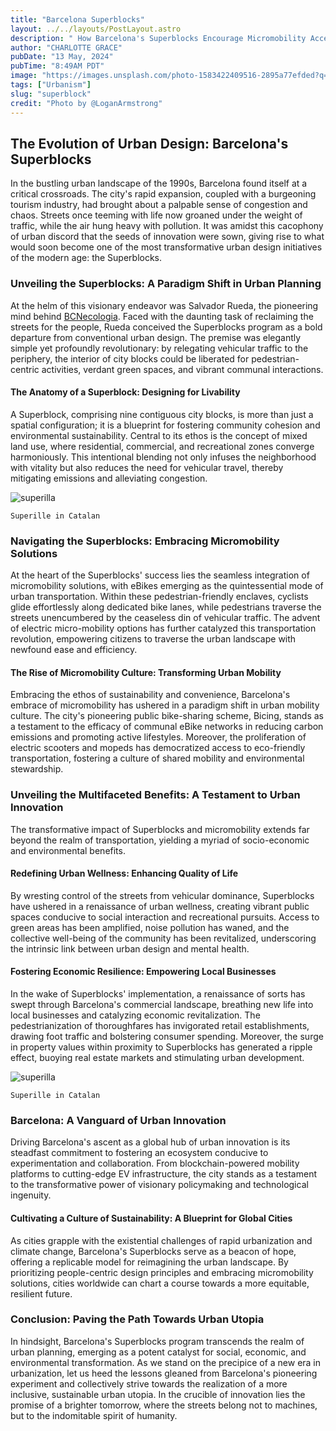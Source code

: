 ```yaml
---
title: "Barcelona Superblocks"
layout: ../../layouts/PostLayout.astro
description: " How Barcelona's Superblocks Encourage Micromobility Accessibility "
author: "CHARLOTTE GRACE"
pubDate: "13 May, 2024"
pubTime: "8:49AM PDT"
image: "https://images.unsplash.com/photo-1583422409516-2895a77efded?q=80&w=2940&auto=format&fit=crop&ixlib=rb-4.0.3&ixid=M3wxMjA3fDB8MHxwaG90by1wYWdlfHx8fGVufDB8fHx8fA%3D%3D"
tags: ["Urbanism"]
slug: "superblock"
credit: "Photo by @LoganArmstrong"
---
```


## The Evolution of Urban Design: Barcelona's Superblocks

In the bustling urban landscape of the 1990s, Barcelona found itself at a critical crossroads. The city's rapid expansion, coupled with a burgeoning tourism industry, had brought about a palpable sense of congestion and chaos. Streets once teeming with life now groaned under the weight of traffic, while the air hung heavy with pollution. It was amidst this cacophony of urban discord that the seeds of innovation were sown, giving rise to what would soon become one of the most transformative urban design initiatives of the modern age: the Superblocks.

### Unveiling the Superblocks: A Paradigm Shift in Urban Planning

At the helm of this visionary endeavor was Salvador Rueda, the pioneering mind behind [BCNecologia](https://www.barcelona.cat/en/discoverbcn/publications/bcnecologia-1). Faced with the daunting task of reclaiming the streets for the people, Rueda conceived the Superblocks program as a bold departure from conventional urban design. The premise was elegantly simple yet profoundly revolutionary: by relegating vehicular traffic to the periphery, the interior of city blocks could be liberated for pedestrian-centric activities, verdant green spaces, and vibrant communal interactions.

#### The Anatomy of a Superblock: Designing for Livability

A Superblock, comprising nine contiguous city blocks, is more than just a spatial configuration; it is a blueprint for fostering community cohesion and environmental sustainability. Central to its ethos is the concept of mixed land use, where residential, commercial, and recreational zones converge harmoniously. This intentional blending not only infuses the neighborhood with vitality but also reduces the need for vehicular travel, thereby mitigating emissions and alleviating congestion.

![superilla](https://images.unsplash.com/photo-1694267354684-d99b1eb22d98?q=80&w=2831&auto=format&fit=crop&ixlib=rb-4.0.3&ixid=M3wxMjA3fDB8MHxwaG90by1wYWdlfHx8fGVufDB8fHx8fA%3D%3D "Superille")

``` 
Superille in Catalan
```

### Navigating the Superblocks: Embracing Micromobility Solutions

At the heart of the Superblocks' success lies the seamless integration of micromobility solutions, with eBikes emerging as the quintessential mode of urban transportation. Within these pedestrian-friendly enclaves, cyclists glide effortlessly along dedicated bike lanes, while pedestrians traverse the streets unencumbered by the ceaseless din of vehicular traffic. The advent of electric micro-mobility options has further catalyzed this transportation revolution, empowering citizens to traverse the urban landscape with newfound ease and efficiency.

#### The Rise of Micromobility Culture: Transforming Urban Mobility

Embracing the ethos of sustainability and convenience, Barcelona's embrace of micromobility has ushered in a paradigm shift in urban mobility culture. The city's pioneering public bike-sharing scheme, Bicing, stands as a testament to the efficacy of communal eBike networks in reducing carbon emissions and promoting active lifestyles. Moreover, the proliferation of electric scooters and mopeds has democratized access to eco-friendly transportation, fostering a culture of shared mobility and environmental stewardship.

### Unveiling the Multifaceted Benefits: A Testament to Urban Innovation

The transformative impact of Superblocks and micromobility extends far beyond the realm of transportation, yielding a myriad of socio-economic and environmental benefits.

#### Redefining Urban Wellness: Enhancing Quality of Life

By wresting control of the streets from vehicular dominance, Superblocks have ushered in a renaissance of urban wellness, creating vibrant public spaces conducive to social interaction and recreational pursuits. Access to green areas has been amplified, noise pollution has waned, and the collective well-being of the community has been revitalized, underscoring the intrinsic link between urban design and mental health.

#### Fostering Economic Resilience: Empowering Local Businesses

In the wake of Superblocks' implementation, a renaissance of sorts has swept through Barcelona's commercial landscape, breathing new life into local businesses and catalyzing economic revitalization. The pedestrianization of thoroughfares has invigorated retail establishments, drawing foot traffic and bolstering consumer spending. Moreover, the surge in property values within proximity to Superblocks has generated a ripple effect, buoying real estate markets and stimulating urban development.

![superilla](https://images.unsplash.com/photo-1694267167733-1f03ed7c3c9e?q=80&w=2062&auto=format&fit=crop&ixlib=rb-4.0.3&ixid=M3wxMjA3fDB8MHxwaG90by1wYWdlfHx8fGVufDB8fHx8fA%3D%3D)

``` 
Superille in Catalan
```

### Barcelona: A Vanguard of Urban Innovation

Driving Barcelona's ascent as a global hub of urban innovation is its steadfast commitment to fostering an ecosystem conducive to experimentation and collaboration. From blockchain-powered mobility platforms to cutting-edge EV infrastructure, the city stands as a testament to the transformative power of visionary policymaking and technological ingenuity.

#### Cultivating a Culture of Sustainability: A Blueprint for Global Cities

As cities grapple with the existential challenges of rapid urbanization and climate change, Barcelona's Superblocks serve as a beacon of hope, offering a replicable model for reimagining the urban landscape. By prioritizing people-centric design principles and embracing micromobility solutions, cities worldwide can chart a course towards a more equitable, resilient future.

### Conclusion: Paving the Path Towards Urban Utopia

In hindsight, Barcelona's Superblocks program transcends the realm of urban planning, emerging as a potent catalyst for social, economic, and environmental transformation. As we stand on the precipice of a new era in urbanization, let us heed the lessons gleaned from Barcelona's pioneering experiment and collectively strive towards the realization of a more inclusive, sustainable urban utopia. In the crucible of innovation lies the promise of a brighter tomorrow, where the streets belong not to machines, but to the indomitable spirit of humanity.
